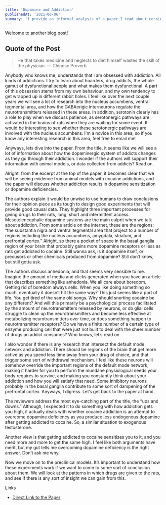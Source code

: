 ```yaml
---
title: 'Dopamine and Addiction'
publishedAt: '2021-06-06'
summary: 'I provide an informal analysis of a paper I read about cocaine and how it affects the dopaminergic system.'
---
```


Welcome to another blog post!

## Quote of the Post
> He that takes medicine and neglects to diet himself wastes the skill of the physician. — Chinese Proverb

Anybody who knows me, understands that I am obsessed with addiction. All kinds of addictions. I try to learn about hoarders, drug addicts, the whole gamut of dysfunctional people and what makes them dysfunctional. A part of this obsession stems from my own behaviour, and my own tendency to get wrapped up in different rabbit holes. I feel like over the next couple years we will see a lot of research into the nucleus accumbens, ventral tegmental area, and how the GABAerigic interneurons regulate the neurotransmitters released in these areas. In addition, serotonin clearly has a role to play when we discuss patience, as serotonergic pathways are activated in the brains of rats when they are waiting for some event. It would be interesting to see whether these serotonergic pathways are involved with the nucleus accumbens. I'm a novice in this area, so if you know any interesting research in this area, feel free to email me!

Anyways, lets dive into the paper. From the title, it seems like we will see a lot of information about how the dopaminergic system of addicts changes as they go through their addiction. I wonder if the authors will support their information with animal models, or data collected from addicts? Read on.

Alright, from the excerpt at the top of the paper, it becomes clear that we will be seeing evidence from animal models with cocaine addictions, and the paper will discuss whether addiction results in dopamine sensitization or dopamine deficiencies. 

The authors explain it would be unwise to use humans to draw conclusions for their opinion piece as its tough to design good experiments that will provide good causal data. They highlight three important processes for giving drugs to their rats, long, short and intermittent access. 
Mesotelencephalic dopamine systems are the main culprit when we talk about addiction. From some article on the internet, these are the regions: “the substantia nigra and ventral tegmental area that project to a number of regions including the nucleus accumbens, amygdala, striatum, and prefrontal cortex.” Alright, so there a pocket of space in the basal ganglia region of your brain that probably gains more dopamine receptors or less as rats get addicted to cocaine. Still wanna ask, is it dopamine itself, or precusors or other chemicals produced from dopamine? Still don’t know, but still gotta ask. 

The authors discuss anhedonia, and that seems very sensible to me. Imagine the amount of media and clicks generated when you have an article that describes something like anhedonia. We all care about boredom. Getting rid of boredom always sells. When you like doing something so much, eventually it doesn’t hit the same way? This just seems like a part of life. You get tired of the same old songs. Why should snorting cocaine be any different? And will this primarily be a psychological process facilitated by the amount of neurotransmitters released by neurons, or do glial cells struggle to clean up the neurotransmitters and become less effective at metabolizing neurotransmitters over time, or does something happen to neurotransmitter receptors? Do we have a finite number of a certain type of enzyme producing cell that were just not built to deal with the sheer number of drugs an addict consumes? Who knows, let’s read on.

I also wonder if there is any research that intersect the default mode network and addiction. There should be regions of the brain that get more active as you spend less time away from your drug of choice, and that trigger some sort of withdrawal mechanism. I feel like these neurons will somehow override the important regions of the default mode network, making it harder for you to perform the mundane physiological needs your body requires to survive, and making you constantly think about your addiction and how you will satisfy that need. Some inhibitory neurons probably in the basal ganglia contribute to some sort of dampening of the prefrontal cortex. Anyways, I digress. Let’s get back to the paper at hand.

The reviewers address the most eye-catching part of the title, the “ups and downs.” Although, I expected it to do something with how addiction gets you high, it actually deals with whether cocaine addiction is an attempt to overcome dopamine deficiency as you produce less endogenous dopamine after getting addicted to cocaine. So, a similar situation to exogenous testosterone.

Another view is that getting addicted to cocaine sensitizes you to it, and you need more and more to get the same high. I feel like both arguments have merit, but my gut tells me overcoming dopamine deficiency is the right answer. Don’t ask me why.

Now we move on to the preclinical models. It’s important to understand how these experiments work if we want to come to some sort of conclusion about them. We will look at the patterns in which drugs are given to the rats, and see if there is any sort of insight we can gain from this. 

Links
- [Direct Link to the Paper](https://doi.org/10.1016/j.tins.2021.03.003)
